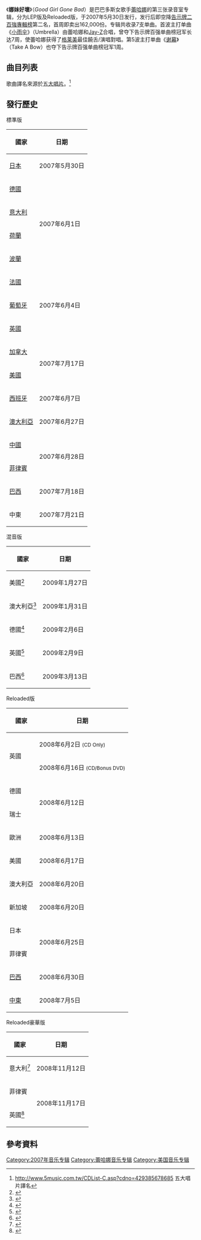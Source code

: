 {{noteTA
|G1=Music
|G2=Show
|G3=Rihanna
}}
{{Infobox album
| Name        = 娜妹好壞
| Type        = 錄音室專輯
| Artist      = [[蕾哈娜|蕾哈娜]]
| Cover       = Good Girl Gone Bad.png
| Border      = yes
| Released    = {{Start date|2007|05|30}}
| Genre       = {{Flat list|
*[[流行舞曲|流行舞曲]]<ref name="Birchmeier"/> 
*[[流行音乐|流行]]
*[[節奏藍調|節奏藍調]]<ref>{{cite journal|last=Hope|first=Clover|date=June 9, 2007|url=http://books.google.com/books?id=7BIEAAAAMBAJ&pg=PA63#v=onepage&q&f=false|title=The Billboard Reviews|journal=[[告示牌_(雜誌)|Billboard]]|location=New York|volume=119|issue=23|page=63|accessdate=March 1, 2013|quote=solid pop/R&B effort|archive-date=2013-10-13|archive-url=https://web.archive.org/web/20131013031226/http://books.google.com/books?id=7BIEAAAAMBAJ&pg=PA63#v=onepage&q&f=false|dead-url=no}}</ref>}}
| Length      = 46:00
| Label       = {{Flat list|
*[[Def_Jam_Recordings|Def Jam]]
*SRP}}
| Producer    = {{Flat list|
*[[Kuk_Harrell|Kuk Harrell]]
*Hannon Lane
*[[The-Dream|Terius "Dream" Nash]]
*[[尼欧|尼欧]]
*[[Neo_Da_Matrix|Neo Da Matrix]]
*[[Makeba_Riddick|Makeba Riddick]]
*[[Carl_Sturken_and_Evan_Rogers|Evan Rogers]]
*[[J._R._Rotem|Jonathan "J.R." Rotem]]
*[[Stargate_(production_team)|StarGate]]
*[[Tricky_Stewart|C. "Tricky" Stewart]]
*[[Carl_Sturken_and_Evan_Rogers|Carl Sturken]]
*[[Shea_Taylor|Shea Taylor]]
*[[提姆巴兰|提姆巴兰]]
*[[贾斯汀·汀布莱克|贾斯汀·汀布莱克]]}}
| Last album  = ''[[娜妹天下|娜妹天下]]''<br />(2006)
| This album  = '''''娜妹好壞'''''<br />(2007)
| Next album  = ''[[娜妹好壞_(超級好樣版)|娜妹好壞 (超級好樣版)]]'' <br />(2008)
| Misc        = {{Singles
| Name           = 《娜妹好壞》
| Type           = studio
| single 1       = 《[[小雨伞|小雨伞]]》
| single 1 date  = 2007年3月29日
| single 2       = 《[[逍遙遊_(歌曲)|逍遙遊]]》
| single 2 date  = 2007年6月12日
| single 3       = 《[[我恨我愛你|我恨我愛你]]》
| single 3 date  = 2007年8月21日
| single 4       = 《[[音樂不要停|音樂不要停]]》
| single 4 date  = 2007年9月7日
| single 5       = 《[[戒了你|戒了你]]》
| single 5 date  = 2008年10月6日
}}}}
《'''娜妹好壞'''》（''Good Girl Gone Bad''）是巴巴多斯女歌手[[蕾哈娜|蕾哈娜]]的第三张录音室专辑，分为LEP版及Reloaded版，于2007年5月30日发行，发行后即空降[[告示牌二百強專輯榜|告示牌二百強專輯榜]]第二名，首周即卖出162,000份。专辑共收录7支单曲。首波主打单曲《[[小雨伞|小雨伞]]》（Umbrella）由蕾哈娜和[[Jay-Z|Jay-Z]]合唱，曾夺下告示牌百强单曲榜冠军长达7周，使蕾哈娜获得了[[格莱美|格莱美]]最佳饒舌/演唱對唱。第5波主打单曲《[[谢幕|谢幕]]》（Take A Bow）也夺下告示牌百强单曲榜冠军1周。

== 曲目列表 ==
歌曲譯名來源於[[五大唱片|五大唱片]]。<ref>http://www.5music.com.tw/CDList-C.asp?cdno=429385678685 {{Wayback|url=http://www.5music.com.tw/CDList-C.asp?cdno=429385678685 |date=20090514053624 }} 五大唱片譯名</ref>
{{Track listing
| extra_column = Producer(s)
| total_length = 46:00
| title1          = [[小雨伞|小雨伞]] Umbrella
| note1           = featuring [[Jay-Z|Jay-Z]]
| writer1         = {{Flat list|
*[[Tricky_Stewart|C. "Tricky" Stewart]]
*[[The-Dream|Terius "Dream" Nash]]
*[[Kuk_Harrell|Thaddis Harrell]] 
*[[Jay-Z|Shawn Carter]]}}
| extra1          = {{Flat list|
*Stewart
*[[Kuk_Harrell|Kuk Harrell]]{{ref|a|[a]}}}}
| length1         = 4:35

| title2          = 情趣遊戲 Push Up on Me
| writer2         = {{Flat list|
*[[J._R._Rotem|Jonathan "J.R." Rotem]]
*[[Makeba_Riddick|Makeba Riddick]]
*[[Lionel_Richie|Lionel Richie]]
*[[Cynthia_Weil|Cynthia Weil]]}}
| extra2          = {{Flat list|
*Rotem
*Riddick{{ref|a|[a]}}}}
| length2         = 3:15

| title3          = [[音樂不要停|音樂不要停]] Don't Stop the Music
| writer3         = {{Flat list|
*[[Tor_Erik_Hermansen|Tor Erik Hermansen]] 
*[[Mikkel_S._Eriksen|Mikkel S. Eriksen]] 
*Tawanna Dabney 
*[[Michael_Jackson|Michael Jackson]]}}
| extra3          = [[Stargate_(production_team)|StarGate]]
| length3         = 4:27

| title4          = [[大發雷霆|大發雷霆]] Breakin' Dishes
| writer4         = {{Flat list|
*Stewart 
*Nash}}
| extra4          = {{Flat list|
*Stewart 
*Harrell{{ref|a|[a]}}}}
| length4         = 3:20

| title5          = [[逍遙遊_(歌曲)|逍遙遊]] Shut Up and Drive
| writer5         = {{Flat list|
*[[Evan_Rogers|Evan Rogers]] 
*[[Carl_Sturken|Carl Sturken]] 
*[[Stephen_Paul_David_Morris|Stephen Morris]]
*[[Peter_Hook|Peter Hook]]
*[[Bernard_Sumner|Bernard Sumner]]
*[[Gillian_Gilbert|Gillian Gilbert]]}}
| extra5          = {{Flat list|
*Rogers 
*Sturken}}
| length5         = 3:33

| title6          = [[我恨我愛你|我恨我愛你]] Hate That I Love You
| note6           = featuring [[尼欧|尼欧]]
| writer6         = {{Flat list|
*[[Ne-Yo|Shaffer Smith]] 
*Hermansen
*Eriksen}}
| extra6          = {{Flat list|
*StarGate
*Ne-Yo{{ref|a|[a]}}}}
| length6         = 3:38

| title7          = 說你愛我 Say It
| writer7         = {{Flat list|
*Riddick
*[[Neo_Da_Matrix|Quaadir Atkinson]] 
*Ewart Brown
*Clifton Dillon
*[[Sly_Dunbar|Sly Dunbar]]
*Brian Thompson}}
| extra7          = {{Flat list|
*[[Neo_Da_Matrix|Neo Da Matrix]]
*Riddick{{ref|a|[a]}}}}
| length7         = 4:10

| title8          = 給我甜蜜 Sell Me Candy
| writer8         = {{Flat list|
*Nash 
*Riddick
*[[Timbaland|Timothy Mosley]]}}
| extra8          = {{Flat list|
*[[Timbaland|Timbaland]] 
*Riddick{{ref|a|[a]}} 
*Nash{{ref|a|[a]}}}}
| length8         = 2:46

| title9          = 全都給我 Lemme Get That
| writer9         = {{Flat list|
*Nash
*Mosley
*Carter}}
| extra9          = {{Flat list|
*Timbaland 
*Nash{{ref|a|[a]}}}}
| length9         = 3:41

| title10         = [[戒了你|戒了你]] Rehab
| writer10        = {{Flat list|
*[[Justin_Timberlake|Justin Timberlake]]
*Mosley
*Hannon Lane}}
| extra10         = {{Flat list|
*Timbaland
*Lane{{ref|b|[b]}} 
*Timberlake{{ref|a|[a]}}}}
| length10        = 4:54

| title11         = 老問題 Question Existing
| writer11        = {{Flat list|
*Smith
*[[Shea_Taylor|Shea Taylor]] 
*Carter}}
| extra11         = {{Flat list|
*Taylor
*Ne-Yo{{ref|b|[b]}} 
*Riddick{{ref|a|[a]}}}}
| length11        = 4:06

| title12         = 娜妹好壞 Good Girl Gone Bad
| writer12        = {{Flat list|
*Smith
*Hermansen
*Eriksen
*[[Lene_Marlin|Lene Marlin]]}}
| extra12         = {{Flat list|
*StarGate
*Ne-Yo{{ref|a|[a]}} 
*Nash{{ref|a|[a]}}}}
| length12        = 3:33

}}
{{Track listing
| collapsed       = yes
| headline        = 英国版
| extra_column    = Producer(s)

| title13         = 心泣 Cry
| writer13        = {{Flat list|
*Eriksen
*Frankie Storm
*Hermansen}}
| extra13         = StarGate
| length13        = 3:55
}}
{{Track listing
| collapsed       = yes
| headline        = UK [[iTunes|iTunes]] Exclusive bonus track (Laterly removed)<ref>{{cite web|url=http://www.allmusic.com/album/release/good-girl-gone-bad-mr0003740807|title=Good Girl Gone Bad (Digital Download - Mercury)|publisher=Allmusic. Rovi Corporation|accessdate=May 1, 2013}}</ref><ref>{{cite web|url=http://www.7digital.com/artist/rihanna/release/good-girl-gone-bad-4|title=Good Girl Gone Bad (UK iTunes Exclusive)|publisher=7Digital|accessdate=May 1, 2013|archive-url=https://web.archive.org/web/20130916224255/http://www.7digital.com/artist/rihanna/release/good-girl-gone-bad-4|archive-date=2013-09-16|dead-url=yes}}</ref> 
| extra_column    = Producer(s)

| title14          = [[小雨伞|小雨伞]] Umbrella
| note14           = Acoustic
| writer14         = {{Flat list|
*[[Tricky_Stewart|C. "Tricky" Stewart]]
*[[The-Dream|Terius "Dream" Nash]]
*[[Kuk_Harrell|Thaddis Harrell]]
*[[Jay-Z|Shawn Carter]]}}
| extra14          = {{Flat list|
*Stewart
*[[Kuk_Harrell|Kuk Harrell]]{{ref|a|[a]}}}}
| length14         = 4:36
}}
{{Track listing
| collapsed       = yes
| headline        = 日本版
| extra_column    = Producer(s)

| title13         = 心泣 Cry
| writer13        = {{Flat list|
*Eriksen
*Frankie Storm
*Hermansen}}
| extra13         = StarGate
| length13        = 3:55

| title14         = 鬧鬼 Haunted
| writer14        = {{Flat list|
*Rogers
*Sturken}}
| length14        = 4:09
}}

{{Track listing
| collapsed       = yes
| headline        = Deluxe Edition Featuring Dance Remixes bonus disc<ref>{{Cite web |url=https://itunes.apple.com/gb/album/good-girl-gone-bad/id281602454 |title=存档副本 |access-date=2013-07-01 |archive-date=2013-11-08 |archive-url=https://web.archive.org/web/20131108130709/https://itunes.apple.com/gb/album/good-girl-gone-bad/id281602454 |dead-url=no }}</ref><ref>http://www.play.com/Music/CD/4-/3360893/Good-Girl-Gone-Bad/Product.html?searchstring=rihanna+good+girl+gone+bad&searchsource=0&searchtype=allproducts&urlrefer=search</ref>
| extra_column    = Producer(s)

| title1          = [[小雨伞|小雨伞]] Umbrella
| note1           = featuring [[Jay-Z|Jay-Z]]) (Seamus Haji & Paul Emanuel Club Remix
| writer1         = {{Flat list|
*[[Jay-Z|Shawn Carter]]
*[[Kuk_Harrell|Kuk Harrell]]
*[[The-Dream|Terius Nash]]
*[[Christopher_Stewart_(music_producer)|Christopher "Tricky" Stewart]]}}
| extra1          = {{Flat list|
*Tricky Stewart
*[[Seamus_Haji|Seamus Haji]]^
*Paul Emanuel^}}
| length1         = 6:27

| title2          = [[逍遙遊_(歌曲)|逍遙遊]] Shut Up and Drive
| note2           = The Wideboys Club Mix
| writer2         = {{Flat list|
*[[Carl_Sturken_and_Evan_Rogers|Carl Sturken, Evan Rogers]]
*[[Bernard_Sumner|Bernard Sumner]]
*[[Peter_Hook|Peter Hook]]
*[[Stephen_Paul_David_Morris|Stephen Morris]]
*[[Gillian_Gilbert|Gillian Gilbert]]}}
| extra2          = {{Flat list|
*Carl Sturken
*Evan Rogers
*[[Wideboys|The Wideboys]]^}}
| length2         = 6:36

| title3          = [[大發雷霆|大發雷霆]] Breakin' Dishes
| note3           = Soul Seekerz Remix
| writer3         = {{Flat list|
*Stewart
*[[The-Dream|Terius Nash]]}}
| extra3          = {{Flat list|
*Stewart
*[[Soul_Seekerz|Soul Seekerz]]^}}
| length3         = 6:04

| title4          = [[音樂不要停|音樂不要停]] Don't Stop the Music
| note4           = The Wideboys Club Mix
| writer4         = {{Flat list|
*[[Mikkel_S._Eriksen|Mikkel S. Eriksen]]
*[[Tor_Erik_Hermansen|Tor Erik Hermansen]]
*Tawanna Dabney
*[[Michael_Jackson|Michael Jackson]]}}
| extra4          = {{Flat list|
*[[Stargate_(production_team)|Stargate]]
*The Wideboys^}}
| length4         = 6:37

| title5          = 老问题 Question Existing
| note5           = The Wideboys Club Mix
| writer5         = {{Flat list|
*Smith
*Shea Taylor
*Carter}}
| extra5          = {{Flat list|
*Taylor
*Ne-Yo
*The Wideboys^}}
| length5         = 6:12

| title6          = [[我恨我爱你|我恨我爱你]] Hate That I Love You
| note6           = featuring 尼欧) (K-Klassic Remix
| writer6         = {{Flat list|
*Smith
*Eriksen
*Hermansen}}
| extra6          = {{Flat list|
*Stargate
*[[K-Klass|K-Klass]]^}}
| length6         = 7:41

| title7          = 情趣遊戲 Push Up on Me
| note7           = Moto Blanco Club Mix
| writer7         = {{Flat list|
*Jonathan Rotem
*[[Makeba_Riddick|Makeba Riddick]]
*[[Lionel_Richie|Lionel Richie]]
*[[Cynthia_Weil|Cynthia Weil]]}}
| extra7          = {{Flat list|
*[[J._R._Rotem|J. R. Rotem]]
*[[Moto_Blanco|Moto Blanco]]^}}
| length7         = 3:28

| title8          = 娜妹好壞 Good Girl Gone Bad
| note8           = Soul Seekerz Remix
| writer8         = {{Flat list|
*Smith
*Hermansen
*Eriksen
*Marlin}}
| extra8          = {{Flat list|
*Stargate
*Soul Seekerz^}}
| length8         = 6:35

| title9          = 鬧鬼 Haunted
| note9           = Steve Mac Classic Mix
| writer9         = {{Flat list|
*Rogers
*Sturken}}
| extra9          = {{Flat list|
*Sturken
*Rogers
*Steve Mac^}}
| length9         = 6:25

| title10         = 说你爱我 Say It
| note10          = Soul Seekerz Remix
| writer10        = {{Flat list|
*Riddick
*Atkinson
*Brown
*Dillon
*Dunbar
*Thompson}}
| extra10         = {{Flat list|
*Neo Da Matrix
*Soul Seekerz^}}
| length10        = 5:41

| title11         = 心泣 Cry
| note11          = Steve Mac Classic Mix
| writer11        = {{Flat list|
*Eriksen
*Frankie Storm
*Hermansen}}
| extra11         = {{Flat list|
*StarGate
*Mac}}
| length11        = 7:23

| title12         = [[求救訊號_(歌曲)|求救訊號]] SOS
| note12          = [[Digital_Dog|Digital Dog]] Remix
| writer12        = {{Flat list|
*[[Ed_Cobb|Ed Cobb]]
*Rotem
*Bogart}}
| extra12         = {{Flat list|
*[[J._R._Rotem|J. R. Rotem]]
*Digital Dog^}}
| length12        = 6:22
}}
{{Album ratings
| rev1 = [[Allmusic|Allmusic]]
| rev1Score = {{Rating|4.5|5}}<ref name="Kellman"/>
| rev2 = ''[[Blender|Blender]]''
| rev2Score = {{Rating|3.5|5}}<ref name="Weiner">{{cite journal|last=Weiner|first=Jonah|page=114|title=Review: Good Girl Gone Bad|journal=[[Blender_(magazine)|Blender]]|date=July 2007}}</ref>
| rev3 = ''[[娛樂周刊|娛樂周刊]]''
| rev3Score = B+<ref name="Drumming"/>
| rev4 = ''[[衛報|衛報]]''
| rev4Score = {{Rating|3|5}}<ref name="Macpherson">Macpherson, Alex. [http://arts.guardian.co.uk/filmandmusic/story/0,,2092238,00.html Review: ''Good Girl Gone Bad''] {{Wayback|url=http://arts.guardian.co.uk/filmandmusic/story/0,,2092238,00.html |date=20080617140602 }}. ''[[The_Guardian|The Guardian]]''. Retrieved on November 27, 2009.</ref>
| rev5 = ''[[Hot_Press|Hot Press]]''
| rev5Score = 5/10<ref name="Hayden">{{cite journal|last=Hayden|first=Jackie|date=June 20, 2007|url=http://web.archive.org/web/20071203123035/http://www.hotpress.com/music/reviews/albums/2931267.html|title=Good Girl Gone Bad|journal=[[Hot_Press|Hot Press]]|location=Dublin|accessdate=February 28, 2013|archiveurl=https://www.webcitation.org/6EmWettec?url=http://web.archive.org/web/20071203123035/http://www.hotpress.com/music/reviews/albums/2931267.html|archivedate=2013-03-01|deadurl=no|author=}}</ref>
| rev6 = ''[[观察家报|观察家报]]''
| rev6Score = {{Rating|4|5}}<ref name="Robinson">{{cite news|last=Robinson|first=Peter|date=June 16, 2007|url=http://www.guardian.co.uk/music/2007/jun/17/popandrock.shopping|title=CD: Rihanna, Good Girl Gone Bad|newspaper=[[The_Observer|The Observer]]|location=London|at=Observer Music Monthly section, p. 64|accessdate=February 28, 2013|archive-date=2009-04-22|archive-url=https://web.archive.org/web/20090422160556/http://www.guardian.co.uk/music/2007/jun/17/popandrock.shopping|dead-url=no}}</ref>
| rev7 = [[Pitchfork_Media|Pitchfork Media]]
| rev7Score = 7.4/10<ref name="Breihan">Breihan, Tom. [http://pitchfork.com/reviews/albums/10320-good-girl-gone-bad/ Review: ''Good Girl Gone Bad''] {{Wayback|url=http://pitchfork.com/reviews/albums/10320-good-girl-gone-bad/ |date=20110119110242 }}. [[Pitchfork_Media|Pitchfork Media]]. Retrieved on March 1, 2013.</ref>
| rev8 = ''[[滾石雜誌|滾石]]''
| rev8Score = {{Rating|3.5|5}}<ref name="RSguide">{{cite journal|url=http://www.rollingstone.com/music/artists/rihanna/albumguide|title=Rihanna: Album Guide|journal=[[Rolling_Stone|Rolling Stone]]|publisher=[[Jann_S._Wenner|Jann S. Wenner]]|accessdate=June 23, 2012|archive-date=2012-10-05|archive-url=https://web.archive.org/web/20121005235635/http://www.rollingstone.com/music/artists/rihanna/albumguide|dead-url=yes}}</ref>
| rev9 = [[Slant_Magazine|Slant Magazine]]
| rev9Score = {{Rating|3|5}}<ref name="Cinquemani">Cinquemani, Sal. [http://www.slantmagazine.com/music/music_review.asp?ID=1135 Review: ''Good Girl Gone Bad''] {{Wayback|url=http://www.slantmagazine.com/music/music_review.asp?ID=1135 |date=20100102041251 }}. [[Slant_Magazine|Slant Magazine]]. Retrieved on November 27, 2009.</ref>
| rev10 = ''[[Uncut|Uncut]]''
| rev10Score = {{Rating|4|5}}<ref name="Uncut"/>
}}

==發行歷史==
{{col-begin}}
{{col-2}}
;標準版
{| class="wikitable"
|-
! 國家
! 日期
|-
| [[日本|日本]]
| 2007年5月30日
|-
| [[德國|德國]]
|rowspan="4"| 2007年6月1日
|-
| [[意大利|意大利]]
|-
| [[荷蘭|荷蘭]]
|-
| [[波蘭|波蘭]]
|-
| [[法國|法國]]
|rowspan="3"| 2007年6月4日
|-
| [[葡萄牙|葡萄牙]]
|-
| [[英國|英國]]
|-
| [[加拿大|加拿大]]
|rowspan="2"| 2007年7月17日
|-
| [[美國|美國]]
|-
| [[西班牙|西班牙]]
| 2007年6月7日
|-
| [[澳大利亞|澳大利亞]]
| 2007年6月27日
|-
| [[中國|中國]]
|rowspan="2"| 2007年6月28日
|-
| [[菲律賓|菲律賓]]
|-
| [[巴西|巴西]]
| 2007年7月18日
|-
| 中東
| 2007年7月21日
|}

;混音版
{| class="wikitable"
|-
! 國家
! 日期
|-
|美國<ref>{{cite web |url=http://www.vh1.com/artists/az/rihanna/2371565/album.jhtml |title=Rihanna | Good Girl Gone Bad: The Remixes Album | Download Tracks from this Music Album |publisher=VH1.com |date= |accessdate=2009年11月20日 |archive-date=2013年6月4日 |archive-url=https://www.webcitation.org/6H7u9A5Fv?url=http://www.mtv.com/artists/rihanna/discography/2371565/ |dead-url=no }}</ref>
|2009年1月27日
|-
|澳大利亞<ref>{{cite web|title=Good Girl Gone Bad: Remixes at Sanity|url=http://www.sanity.com.au/products/2121000/Good_Girl_Gone_Bad_Remixes|publisher=Sanity.com.au|accessdate=2011年2月25日|archive-url=https://www.webcitation.org/6H7uC3Q8W?url=http://www.sanity.com.au/products/2121000/Good_Girl_Gone_Bad_Remixes|archive-date=2013年6月4日|dead-url=yes}}</ref>
|2009年1月31日
|-
|德國<ref>{{cite web |author=thomas.frena@capiscom.de, florian.grimmer@umusic.com und der – von uns gegangene – WOW Held Michael Florin |url=http://plattenladen.pop24.de/detailanz/produktanzeige.rt?prid=594663 |title=Rihanna – Good Girl Gone Bad-The Remixes – CD – Universal Music GmbH- bestellen – pop24.de Online Shop |publisher=Plattenladen.pop24.de |date= |accessdate=2009年11月20日 |archive-url=https://archive.is/20120526085304/http://www.bravado.de/detailanz/produktanzeige.rt?prid=594663 |archive-date=2012-05-26 |dead-url=yes }}</ref>
|2009年2月6日
|-
|英國<ref>{{cite web|title=Good Girl Gone Bad: The Remixes [CD] – at Amazon.co.uk|url=http://www.amazon.co.uk/dp/B001O2BR8M|publisher=[[Amazon.com|Amazon]] United Kingdom|accessdate=2011年2月25日|archive-date=2013年6月4日|archive-url=https://www.webcitation.org/6H7uEm4rJ?url=http://www.amazon.co.uk/Good-Girl-Gone-Bad-Remixes/dp/B001O2BR8M|dead-url=no}}</ref>
|2009年2月9日
|-
|巴西<ref>{{cite web |url=http://www.livrariacultura.com.br/scripts/musica/resenha/resenha.asp?nitem=2722049&sid=20151743101128405556981325&k5=D1DF0A1&uid= |title=Cd: Good Girl Gone Bad: The Remixes – Rihanna – R&B & Soul |publisher=Livrariacultura.com.br |date= |accessdate=2009年11月20日 |archive-url=https://www.webcitation.org/6H7uGOFCE?url=http://www.livrariacultura.com.br/scripts/resenha/resenha.asp?nitem=2722049 |archive-date=2013-06-04 |dead-url=yes }}</ref>
|2009年3月13日
|}
{{col-2}}
;Reloaded版
{| class="wikitable"
|-
! 國家
! 日期
|-
|rowspan="2"| 英國
| 2008年6月2日 <small>(CD Only)</small>
|-
| 2008年6月16日 <small>(CD/Bonus DVD)</small>
|-
| 德國
|rowspan="2"| 2008年6月12日
|-
| 瑞士
|-
| 歐洲
| 2008年6月13日
|-
| 美國
| 2008年6月17日
|-
| 澳大利亞
| 2008年6月20日
|-
| 新加坡
| 2008年6月20日
|-
| 日本
|rowspan="2"| 2008年6月25日
|-
| 菲律賓
|-
| [[巴西|巴西]]
| 2008年6月30日
|-
| [[中東|中東]]
| 2008年7月5日
|}

;Reloaded豪華版
{| class="wikitable"
|-
! 國家
! 日期
|-
|意大利<ref>{{cite web |url=http://www.ibs.it/disco/0602517902848/rihanna/good-girl-gone-bad-.html |title=Disco non presente nel catalogo |publisher=Ibs.it |date= |accessdate=2009年11月20日 |archive-date=2013年6月4日 |archive-url=https://www.webcitation.org/6H7uJji6i?url=http://www.ibs.it/disco/0602517902848/rihanna/good-girl-gone-bad-.html |dead-url=no }}</ref>
|2008年11月12日
|-
| 菲律賓
| rowspan=2|2008年11月17日
|-
| 英國<ref>{{cite web |url=http://www.amazon.co.uk/dp/B001ILK0MI |title=Good Girl Gone Bad: Rihanna: Amazon.co.uk: Music |publisher=Amazon.co.uk |date= |accessdate=2009年11月20日 |archive-date=2013年6月4日 |archive-url=https://www.webcitation.org/6H7uL1rma?url=http://www.amazon.co.uk/Good-Girl-Gone-Bad-Rihanna/dp/B001ILK0MI |dead-url=no }}</ref>
|}
{{col-end}}
== 參考資料 ==
<references />
{{Rihanna}}
[[Category:2007年音乐专辑|Category:2007年音乐专辑]]
[[Category:蕾哈娜音乐专辑|Category:蕾哈娜音乐专辑]]
[[Category:美国音乐专辑|Category:美国音乐专辑]]